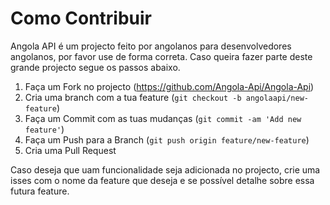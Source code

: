 # Como Contribuir

Angola API é um projecto feito  por angolanos para desenvolvedores angolanos, por favor use de forma correta. Caso queira fazer parte deste grande projecto segue os passos abaixo.

1. Faça um Fork no projecto (https://github.com/Angola-Api/Angola-Api)	
2. Cria uma branch com a tua feature (`git checkout -b angolaapi/new-feature`)	
3. Faça um Commit com as tuas mudanças (`git commit -am 'Add new feature'`)	
4. Faça um Push para a Branch (`git push origin feature/new-feature`)	
5. Cria uma Pull Request
 
Caso deseja que uam funcionalidade seja adicionada no projecto, crie uma isses com o nome da feature que deseja e se possível detalhe sobre essa futura feature. 